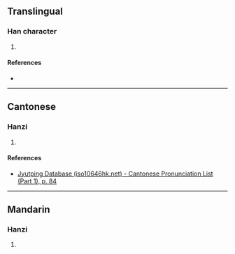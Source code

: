 {{character info/new}}
==Translingual==

===Han character===
{{Han char|rn=30|rad=口|as=14|sn=17|four=|canj=RYWO|ids=⿰口⿺遂罒}}

# {{defn|Han|sort=口14}}

====References====
* {{Han ref|kx=0215.051|hdz=10696.151|uh=56BA|ud=22202}}

----

==Cantonese==

===Hanzi===
{{yue-hanzi|jyut=[[daap6]]|y=daap6}}

# {{defn|lang=yue|sort=口14}}

====References====
* [http://www.iso10646hk.net/jp/document/download.jsp Jyutping Database (iso10646hk.net) - Cantonese Pronunciation List (Part 1), p. 84]

----

==Mandarin==

===Hanzi===
{{cmn-hanzi|pin=[[tà]] ([[ta4]])|wg=t'a<sup>4</sup>}}

# {{defn|lang=cmn|sort=口14}}